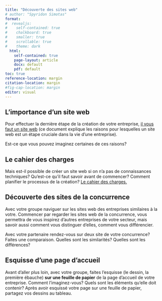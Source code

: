 ```yaml
---
title: "Découverte des sites web"
# author: "Spyridon Simotas"
format: 
#  revealjs: 
#    self-contained: true
#    chalkboard: true
#    smaller: true
#    scrollable: true
#    theme: dark
  html: 
    self-contained: true
    page-layout: article
    docx: default
    pdf: default
toc: true
reference-location: margin
citation-location: margin
#fig-cap-location: margin
editor: visual  
---
```


## L'importance d'un site web

Pour effectuer la dernière étape de la création de votre entreprise, [il vous faut un site web](https://www.francenum.gouv.fr/guides-et-conseils/developpement-commercial/site-web/creer-un-site-internet-pour-developper) (ce document explique les raisons pour lesquelles un site web est un étape cruciale dans la vie d'une entreprise).

Est-ce que vous pouvez imaginez certaines de ces raisons?

## Le cahier des charges

Mais est-il possible de créer un site web si on n'a pas de connaissances techniques? Qu'est-ce qu'il faut savoir avant de commencer? Comment planifier le processus de la création? [Le cahier des charges.](https://www.francenum.gouv.fr/guides-et-conseils/developpement-commercial/site-web/comment-batir-le-cahier-des-charges-dun-site)

## Découverte des sites de la concurrence

Avec votre groupe naviguer sur les sites web des entreprises similaires à la votre. Commencer par regarder les sites web de la concurrence, vous permettra de vous inspirez d'autres entreprises de votre secteur, mais savoir aussi comment vous distinguer d'elles, comment vous différencier.

Avec votre partenaire rendez-vous sur deux site de votre concurrence? Faites une comparaison. Quelles sont les similarités? Quelles sont les différences?  

## Esquisse d'une page d'accueil

Avant d'aller plus loin, avec votre groupe, faites l'esquisse (le dessin, la première ébauche) **sur une feuille de papier** de la page d'accueil de votre entreprise. Comment l'imaginez-vous? Quels sont les éléments qu'elle doit contenir? Après avoir esquissé votre page sur une feuille de papier, partagez vos dessins au tableau.
